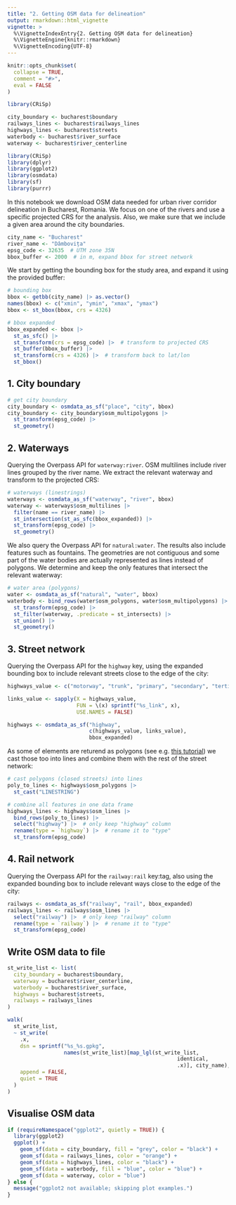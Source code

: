```yaml
---
title: "2. Getting OSM data for delineation"
output: rmarkdown::html_vignette
vignette: >
  %\VignetteIndexEntry{2. Getting OSM data for delineation}
  %\VignetteEngine{knitr::rmarkdown}
  %\VignetteEncoding{UTF-8}
---
```


```r
knitr::opts_chunk$set(
  collapse = TRUE,
  comment = "#>",
  eval = FALSE
)

library(CRiSp)

city_boundary <- bucharest$boundary
railways_lines <- bucharest$railways_lines
highways_lines <- bucharest$streets
waterbody <- bucharest$river_surface
waterway <- bucharest$river_centerline
```

```r
library(CRiSp)
library(dplyr)
library(ggplot2)
library(osmdata)
library(sf)
library(purrr)
```

In this notebook we download OSM data needed for urban river corridor delineation in Bucharest, Romania. We focus on one of the rivers and use a specific projected CRS for the analysis. Also, we make sure that we include a given area around the city boundaries.

```r
city_name <- "Bucharest"
river_name <- "Dâmbovița"
epsg_code <- 32635  # UTM zone 35N
bbox_buffer <- 2000  # in m, expand bbox for street network
```

We start by getting the bounding box for the study area, and expand it using the provided buffer:

```r
# bounding box
bbox <- getbb(city_name) |> as.vector()
names(bbox) <- c("xmin", "ymin", "xmax", "ymax")
bbox <- st_bbox(bbox, crs = 4326)

# bbox expanded
bbox_expanded <- bbox |>
  st_as_sfc() |>
  st_transform(crs = epsg_code) |>  # transform to projected CRS
  st_buffer(bbox_buffer) |>
  st_transform(crs = 4326) |>  # transform back to lat/lon
  st_bbox()
```

## 1. City boundary

```r
# get city boundary
city_boundary <- osmdata_as_sf("place", "city", bbox)
city_boundary <- city_boundary$osm_multipolygons |>
  st_transform(epsg_code) |>
  st_geometry()
```

## 2. Waterways

Querying the Overpass API for `waterway:river`. OSM multilines include river lines grouped by the river name. We extract the relevant waterway and transform to the projected CRS:

```r
# waterways (linestrings)
waterways <- osmdata_as_sf("waterway", "river", bbox)
waterway <- waterways$osm_multilines |>
  filter(name == river_name) |>
  st_intersection(st_as_sfc(bbox_expanded)) |>
  st_transform(epsg_code) |>
  st_geometry()
```

We also query the Overpass API for `natural:water`. The results also include features such as fountains. The geometries are not contiguous and some part of the water bodies are actually represented as lines instead of polygons. We determine and keep the only features that intersect the relevant waterway:

```r
# water area (polygons)
water <- osmdata_as_sf("natural", "water", bbox)
waterbody <- bind_rows(water$osm_polygons, water$osm_multipolygons) |>
  st_transform(epsg_code) |>
  st_filter(waterway, .predicate = st_intersects) |>
  st_union() |>
  st_geometry()
```

## 3. Street network

Querying the Overpass API for the `highway` key, using the expanded bounding box to include relevant streets close to the edge of the city:

```r
highways_value <- c("motorway", "trunk", "primary", "secondary", "tertiary")

links_value <- sapply(X = highways_value,
                      FUN = \(x) sprintf("%s_link", x),
                      USE.NAMES = FALSE)

highways <- osmdata_as_sf("highway",
                          c(highways_value, links_value),
                          bbox_expanded)
```

As some of elements are returend as polygons (see e.g. [this tutorial](https://geospatial-community.netlify.app/post/2022-03-31-spatial-networks/)) we cast those too into lines and combine them with the rest of the street network:

```r
# cast polygons (closed streets) into lines
poly_to_lines <- highways$osm_polygons |>
  st_cast("LINESTRING")

# combine all features in one data frame
highways_lines <- highways$osm_lines |>
  bind_rows(poly_to_lines) |>
  select("highway") |>  # only keep "highway" column
  rename(type = `highway`) |>  # rename it to "type"
  st_transform(epsg_code)
```

## 4. Rail network

Querying the Overpass API for the `railway:rail` key:tag, also using the expanded bounding box to include relevant ways close to the edge of the city:

```r
railways <- osmdata_as_sf("railway", "rail", bbox_expanded)
railways_lines <- railways$osm_lines |>
  select("railway") |>  # only keep "railway" column
  rename(type = `railway`) |>  # rename it to "type"
  st_transform(epsg_code)
```

## Write OSM data to file

```r
st_write_list <- list(
  city_boundary = bucharest$boundary,
  waterway = bucharest$river_centerline,
  waterbody = bucharest$river_surface,
  highways = bucharest$streets,
  railways = railways_lines
)

walk(
  st_write_list,
  ~ st_write(
    .x,
    dsn = sprintf("%s_%s.gpkg",
                  names(st_write_list)[map_lgl(st_write_list,
                                                      identical,
                                                      .x)], city_name),
    append = FALSE,
    quiet = TRUE
  )
)
```


## Visualise OSM data

```r
if (requireNamespace("ggplot2", quietly = TRUE)) {
  library(ggplot2)
  ggplot() +
    geom_sf(data = city_boundary, fill = "grey", color = "black") +
    geom_sf(data = railways_lines, color = "orange") +
    geom_sf(data = highways_lines, color = "black") +
    geom_sf(data = waterbody, fill = "blue", color = "blue") +
    geom_sf(data = waterway, color = "blue")
} else {
  message("ggplot2 not available; skipping plot examples.")
}
```

